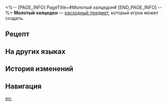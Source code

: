 <%-- [PAGE_INFO]
PageTitle=#Молотый халцедон#
[END_PAGE_INFO] --%>
{{Расходный предмет Инфобокс
|id          = 402022
|Изображения = Предмет Молотый халцедон.png
|Тип         = Расходные предметы защиты
|Редкость    = 3
|Эффект      = Повышает сопротивление эффектам всех союзников на 30% в следующем бою.
|Описание    = Экстракт, приготовленный путём переплавки рогов нежнёнка и хладофрита, затем измельчения их в порошок и смешивания с большим количеством растительных экстрактов. Он зеленоватого цвета, обладает приятным ароматом и оказывает терапевтическое воздействие, способствуя заживлению мышечных травм и переломов. Строго запрещено принимать внутрь!
|Рецепт      = {{cx|Отсутствует источник}}
|Источник1   = [[Универсальная машина для синтеза]]
|Источник2   = [[«Зал долголетия»]]
|Источник3   = 
}}
{{Описание|''- Нога сильно повреждена и требует ампутации.''<br />''- Пожалуйста, доктор, не можете ли вы прописать что-нибудь, чтобы спасти её?''<br />''- Даже если я это сделаю, вы всё равно не будете следовать инструкциям.''}}
'''Молотый халцедон''' — [[расходный предмет]], который игрок может создать.

==Рецепт==
{{Рецепт
|Тип                        = Синтез
|Группа                     = Расходные предметы
|Древесная кора Эрудиции    = 2
|Экстракт из лечебных трав  = 1
|Большая пилюля возвращения = 2
|Сортировка                 = Древесная кора Эрудиции;Экстракт из лечебных трав;Большая пилюля возвращения
}}

==На других языках==
{{На других языках
|en   = Jade Marrow Diffusion
|zhs  = 玉髓风骨散
|zht  = 玉髓風骨散
|ja   = 玉髄風骨散
|ko   = 옥수풍골산
|es   = Difusión de médula de jade
|fr   = Cataplasme de moelle de jade
|ru   = Молотый халцедон
|th   = Jade Marrow Diffusion
|vi   = Ngọc Tủy Phong Cốt Tán
|de   = Jademark-Diffusion
|id   = Jade Marrow Diffusion
|pt   = Difusão de Tutano de Jade
}}

==История изменений==
{{История изменений|3.5}}

==Навигация==
{{Расходные предметы Навбокс}}

[[en:]]